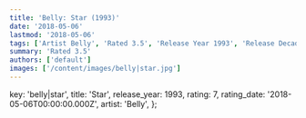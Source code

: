```yaml
---
title: 'Belly: Star (1993)'
date: '2018-05-06'
lastmod: '2018-05-06'
tags: ['Artist Belly', 'Rated 3.5', 'Release Year 1993', 'Release Decade 1990']
summary: 'Rated 3.5'
authors: ['default']
images: ['/content/images/belly|star.jpg']
---
```


  key: 'belly|star',
  title: 'Star',
  release_year: 1993,
  rating: 7,
  rating_date: '2018-05-06T00:00:00.000Z',
  artist: 'Belly',
};

<MusicRating data={data} />
